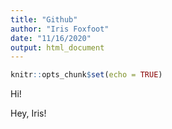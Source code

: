 ```yaml
---
title: "Github"
author: "Iris Foxfoot"
date: "11/16/2020"
output: html_document
---
```


```r
knitr::opts_chunk$set(echo = TRUE)
```

Hi!

Hey, Iris!